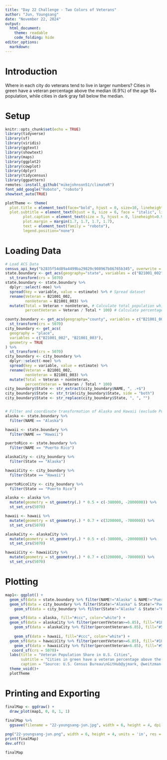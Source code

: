 ```yaml
---
title: "Day 22 Challenge - Two Colors of Veterans"
author: "Jun, Youngsang"
date: "November 22, 2024"
output: 
  html_document: 
    theme: readable
    code_folding: hide
editor_options: 
  markdown: 
---
```


# Introduction

Where in each city do veterans tend to live in larger numbers? Cities in green have a veteran percentage above the median (6.9%) of the age 18+ population, while cities in dark gray fall below the median.

# Setup

```r
knitr::opts_chunk$set(echo = TRUE)
library(tidyverse)
library(sf)
library(viridis)
library(ggtext)
library(showtext)
library(maps)
library(ggplot2)
library(cowplot)
library(dplyr)
library(tidycensus)
library(ggpattern)
remotes::install_github("mikejohnson51/climateR")
font_add_google("Roboto", "roboto")
showtext_auto(TRUE)

plotTheme <- theme(
  plot.title = element_text(face="bold", hjust = 0, size=10, lineheight=0.8),
  plot.subtitle = element_text(hjust = 0, size = 6, face = "italic", lineheight=0.8, margin = margin(b = 3, t = 6)),  
        plot.caption = element_text(size = 5, hjust = 0, lineheight=0.9),
        plot.margin = margin(1.7, 1.7, 1.7, 1.7),
        text = element_text(family = "roboto"),
        legend.position="none") 
```

# Loading Data

```r
# Load ACS Data
census_api_key("b2835f54d89a4499ba29829c908967b86765b345", overwrite = TRUE)
state.boundary <- get_acs(geography="state", variables = c("B21001_002", "B21001_003"), geometry = TRUE, progress=FALSE) %>% # Population of Veteran and Non-veteran
  st_transform(crs = 5070)
state.boundary <- state.boundary %>%
  dplyr::select(-moe) %>%
  spread(key = variable, value = estimate) %>% # Spread dataset
  rename(Veteran = B21001_002,
         nonVeteran = B21001_003) %>%
  mutate(Total = Veteran + nonVeteran, # Calculate total population which is age of 18+
         percentVeteran = Veteran / Total * 100) # Calculate percentage of Veteran

county.boundary <- get_acs(geography="county", variables = c("B21001_002", "B21001_003"), geometry = TRUE, progress=FALSE) %>%
  st_transform(crs = 5070)
city_boundary <- get_acs(
  geography = "place",
  variables = c("B21001_002", "B21001_003"),
  geometry = TRUE
) %>%
  st_transform(crs = 5070) 
city_boundary <- city_boundary %>%
  dplyr::select(-moe) %>%
  spread(key = variable, value = estimate) %>%
  rename(Veteran = B21001_002,
         nonVeteran = B21001_003) %>%
  mutate(Total = Veteran + nonVeteran,
         percentVeteran = Veteran / Total * 100)
city_boundary$State <- str_extract(city_boundary$NAME, ", .+$")
city_boundary$State <- str_trim(city_boundary$State, side = "both")
city_boundary$State <- str_replace(city_boundary$State, ", ", "")


# Filter and coordinate transformation of Alaska and Hawaii (exclude Puerto Rico) 
alaska <- state.boundary %>%
  filter(NAME == "Alaska") 

hawaii <- state.boundary %>%
  filter(NAME == "Hawaii") 

puertoRico <- state.boundary %>%
  filter(NAME == "Puerto Rico") 

alaskaCity <- city_boundary %>%
  filter(State == "Alaska") 

hawaiiCity <- city_boundary %>%
  filter(State == "Hawaii") 

puertoRicoCity <- city_boundary %>%
  filter(State == "Puerto Rico") 

alaska <- alaska %>%
  mutate(geometry = st_geometry(.) * 0.5 + c(-380000, -2000000)) %>%  
  st_set_crs(5070) 

hawaii <- hawaii %>%
  mutate(geometry = st_geometry(.) * 0.7 + c(3200000, -700000)) %>%  
  st_set_crs(5070) 

alaskaCity <- alaskaCity %>%
  mutate(geometry = st_geometry(.) * 0.5 + c(-380000, -2000000)) %>%  
  st_set_crs(5070) 

hawaiiCity <- hawaiiCity %>%
  mutate(geometry = st_geometry(.) * 0.7 + c(3200000, -700000)) %>%  
  st_set_crs(5070) 
```

# Plotting

```r
map1<- ggplot() + 
  geom_sf(data = state.boundary %>% filter(NAME!="Alaska" & NAME!="Puerto Rico" & NAME!="Hawaii"), fill="#ccc", color="white") +
  geom_sf(data = city_boundary %>% filter(State!="Alaska" & State!="Puerto Rico" & State!="Hawaii" & percentVeteran>=6.85), fill="#180",  color="transparent") +
    geom_sf(data = city_boundary %>% filter(State!="Alaska" & State!="Puerto Rico" & State!="Hawaii" & percentVeteran<6.85), fill="#555",  color="transparent")+

  geom_sf(data = alaska, fill="#ccc", color="white") +
  geom_sf(data = alaskaCity %>% filter(percentVeteran>=6.85), fill="#180",  color="transparent") +
    geom_sf(data = alaskaCity %>% filter(percentVeteran<6.85), fill="#555",  color="transparent")+
  
    geom_sf(data = hawaii, fill="#ccc", color="white") +
  geom_sf(data = hawaiiCity %>% filter(percentVeteran>=6.85), fill="#180",  color="transparent") +
    geom_sf(data = hawaiiCity %>% filter(percentVeteran<6.85), fill="#555",  color="transparent")+
   coord_sf(crs = 5070)+
  labs(title = "Veteran Population Share in U.S. Cities",
       subtitle = "Cities in green have a veteran percentage above the median (6.9%) of the age 18+ population, while cities in dark gray fall below the median, 2022",
       caption = "Source: U.S. Census Bureau\nGitHub@yjmark, @weitzman-musa, #30DayMapChallenge #Day22") +
  theme_void()+
  plotTheme
```

# Printing and Exporting

```r
finalMap <- ggdraw() +
  draw_plot(map1, 0, 0, 1, 1) 
 
finalMap %>% 
  ggsave(filename = "22-youngsang-jun.jpg", width = 6, height = 4, dpi = 300)

png("22-youngsang-jun.png", width = 6, height = 4, units = 'in', res = 300)
print(finalMap)
dev.off()
```

```r
finalMap
```

